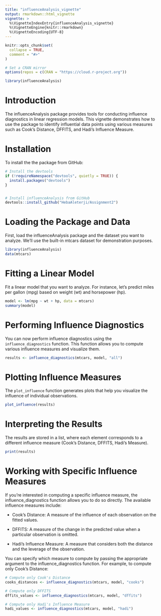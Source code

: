 ```yaml
---
title: "influenceAnalysis_vignette"
output: rmarkdown::html_vignette
vignette: >
  %\VignetteIndexEntry{influenceAnalysis_vignette}
  %\VignetteEngine{knitr::rmarkdown}
  %\VignetteEncoding{UTF-8}
---
```


```r
knitr::opts_chunk$set(
  collapse = TRUE,
  comment = "#>"
)

# Set a CRAN mirror
options(repos = c(CRAN = "https://cloud.r-project.org"))

```

```r
library(influenceAnalysis)
```

# Introduction

The influenceAnalysis package provides tools for conducting influence diagnostics in linear regression models. This vignette demonstrates how to use the package to identify influential data points using various measures such as Cook's Distance, DFFITS, and Hadi's Influence Measure.

# Installation

To install the the package from GitHub:
```r
# Install the devtools 
if (!requireNamespace("devtools", quietly = TRUE)) {
  install.packages("devtools")
}


# Install influenceAnalysis from GitHub
devtools::install_github("HebaAleterji/Assignment2")
```


# Loading the Package and Data

First, load the influenceAnalysis package and the dataset you want to analyze. We'll use the built-in mtcars dataset for demonstration purposes.

```r
library(influenceAnalysis)
data(mtcars)

```

# Fitting a Linear Model

Fit a linear model that you want to analyze. For instance, let's predict miles per gallon (mpg) based on weight (wt) and horsepower (hp).

```r
model <- lm(mpg ~ wt + hp, data = mtcars)
summary(model)

```


# Performing Influence Diagnostics

You can now perform influence diagnostics using the `influence_diagnostics` function. This function allows you to compute various influence measures and visualize them.

```r
results <- influence_diagnostics(mtcars, model, "all")
```


# Plotting Influence Measures

The `plot_influence` function generates plots that help you visualize the influence of individual observations.

```r
plot_influence(results)
```

# Interpreting the Results
The results are stored in a list, where each element corresponds to a different influence measure (Cook's Distance, DFFITS, Hadi's Measure).

```r
print(results)
```


#  Working with Specific Influence Measures
If you're interested in computing a specific influence measure, the influence_diagnostics function allows you to do so directly. The available influence measures include:

- Cook's Distance: A measure of the influence of each observation on the fitted values.

- DFFITS: A measure of the change in the predicted value when a particular observation is omitted.

- Hadi's Influence Measure: A measure that considers both the distance and the leverage of the observation.

You can specify which measure to compute by passing the appropriate argument to the influence_diagnostics function. For example, to compute only Cook's Distance:

```r
# Compute only Cook's Distance
cooks_distances <- influence_diagnostics(mtcars, model, "cooks")

# Compute only DFFITS
dffits_values <- influence_diagnostics(mtcars, model, "dffits")

# Compute only Hadi's Influence Measure
hadi_values <- influence_diagnostics(mtcars, model, "hadi")


```

